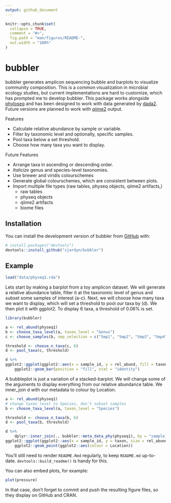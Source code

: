 ```yaml
---
output: github_document
---
```


<!-- README.md is generated from README.Rmd. Please edit that file -->

```r
knitr::opts_chunk$set(
  collapse = TRUE,
  comment = "#>",
  fig.path = "man/figures/README-",
  out.width = "100%"
)
```

# bubbler

<!-- badges: start -->
<!-- badges: end -->

bubbler generates amplicon sequencing bubble and barplots 
to visualize community composition. This is a common visualization in microbial ecology studies, but current implementations are hard to customize, which has prompted me to develop bubbler. This package works alongside [phyloseq](https://github.com/joey711/phyloseq) and has been designed to work with 
data generated by [dada2](https://github.com/benjjneb/dada2). Future versions are planned
to work with [qiime2](https://github.com/qiime2/qiime2) output. 

Features

- Calculate relative abundance by sample or variable.
- Filter by taxonomic level and optionally, specific samples. 
- Pool taxa below a set threshold.
- Choose how many taxa you want to display. 

Future Features

- Arrange taxa in ascending or descending order. 
- *Italicize* genus and species-level taxonomies.
- Use brewer and viridis colourschemes
- Generate global colourschemes, which are consistent between plots.
- Import multiple file types (raw tables, physeq objects, qiime2 artifacts,)
    - raw tables
    - physeq objects
    - qiime2 artifacts
    - biome files

## Installation

You can install the development version of bubbler from [GitHub](https://github.com/) with:

``` r
# install.packages("devtools")
devtools::install_github("zjardyn/bubbler")
```

## Example
```r
load("data/physeq1.rda")
```

Lets start by making a barplot from a toy amplicon dataset. We will generate a relative abundance table, filter it at the taxonomic level of genus and subset some samples of interest (a-c). Next, we will choose how many taxa we want to display, which will set a threshold to pool our taxa by (d). We then plot it with ggplot2. To display 6 taxa, a threshold of 0.06% is set.

```r
library(bubbler)

a <- rel_abund(physeq1)
b <- choose_taxa_level(a, taxon_level = "Genus")
c <- choose_samples(b, smp_selection = c("Smp1", "Smp2", "Smp3", "Smp4", "Smp5"))

threshold <- choose_n_taxa(c, 6)
d <- pool_taxa(c, threshold)

d %>%
ggplot2::ggplot(ggplot2::aes(x = sample_id, y = rel_abund, fill = taxon)) +
    ggplot2::geom_bar(position = "fill", stat = "identity")
```
A bubbleplot is just a variation of a stacked-barplot. We will change some of the arguments to display everything from our relative abundance table. We inner_join d with our metadata to colour by Location. 


```r
a <- rel_abund(physeq1)
# change taxon_level to Species, don't subset samples
b <- choose_taxa_level(a, taxon_level = "Species")

threshold <- choose_n_taxa(b, 6)
d <- pool_taxa(b, threshold)

d %>%
    dplyr::inner_join(., bubbler::meta_data_phy(physeq1), by = "sample_id") %>%
ggplot2::ggplot(ggplot2::aes(x = sample_id, y = taxon, size = rel_abund)) +
    ggplot2::geom_point(ggplot2::aes(colour = Location))

```

You'll still need to render `README.Rmd` regularly, to keep `README.md` up-to-date. `devtools::build_readme()` is handy for this.

You can also embed plots, for example:

```r
plot(pressure)
```

In that case, don't forget to commit and push the resulting figure files, so they display on GitHub and CRAN.
